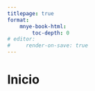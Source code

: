 ```yaml
---
titlepage: true
format:
    mnye-book-html:
        toc-depth: 0
# editor:
#     render-on-save: true
---
```


# Inicio {#sec-preface .unnumbered} 
 
